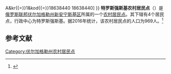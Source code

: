 {{Infobox Settlement
| official_name = 特罗斯强斯基农村居民点
| native_name = Тростянское сельское поселение
| settlement_type = [[农村居民点|农村居民点]]
| subdivision_type = [[国家|国家]]
| subdivision_type1 = [[州_(俄罗斯)|州]]
| subdivision_type2 = [[区_(苏联)|区]]
| subdivision_name = {{RUS}}
| subdivision_name1 = [[伏尔加格勒州|伏尔加格勒州]]
| subdivision_name2 = [[新安宁斯基区|新安宁斯基区]]
| seat_type = 行政中心
| seat = 特罗斯强斯基
| population_as_of=2016
| population_footnotes = <ref name=stat />
| population_total = 969
| coordinates_display = inline,title
| latd = 50 | latm = 28 | lats = 10 | latNS = N
| longd = 43 | longm = 13 | longs = 33 | longEW = E
| timezone = [[莫斯科时间|MSK]]
| utc_offset = +3
| blank_name = [[俄罗斯市政土地区划代码|OKTMO编码]]
| blank_info = [http://classif.spb.ru/classificators/view/tma.php?st{{=}}A&kr{{=}}1&kod{{=}}18638440 18638440]
}}
'''特罗斯强斯基农村居民点'''（{{lang-ru|Тростянское сельское поселение}}）是[[俄罗斯联邦|俄罗斯联邦]][[伏尔加格勒州|伏尔加格勒州]][[新安宁斯基区|新安宁斯基区]]所属的一个[[农村居民点|农村居民点]]。其下辖有4个居民点，行政中心为特罗斯强斯基。据2016年统计，该农村居民点的人口为969人。<ref name=stat>{{cite web | url = http://www.gks.ru/free_doc/doc_2016/bul_dr/mun_obr2016.rar | title = Численность населения Российской Федерации по муниципальным образованиям на 1 января 2016 года | language = ru | accessdate = 2016-12-21 | archive-date = 2019-05-13 | archive-url = https://web.archive.org/web/20190513150350/http://www.gks.ru/free_doc/doc_2016/bul_dr/mun_obr2016.rar | dead-url = no }}</ref>

== 参考文献 ==
{{reflist}}

{{Russia-stub}}

[[Category:伏尔加格勒州农村居民点|Category:伏尔加格勒州农村居民点]]